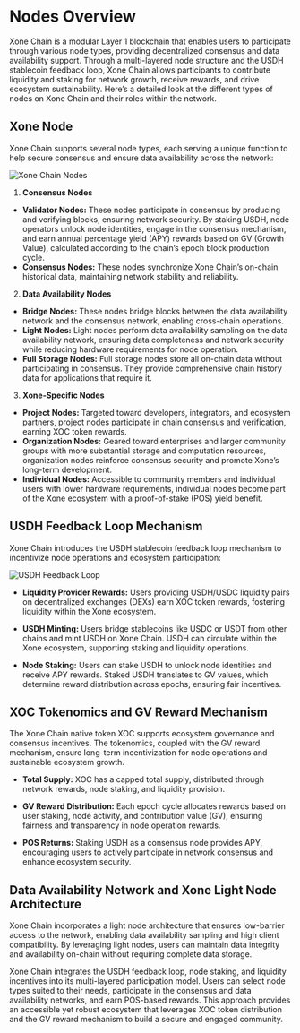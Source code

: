 
# Nodes Overview

Xone Chain is a modular Layer 1 blockchain that enables users to participate through various node types, providing decentralized consensus and data availability support. Through a multi-layered node structure and the USDH stablecoin feedback loop, Xone Chain allows participants to contribute liquidity and staking for network growth, receive rewards, and drive ecosystem sustainability. Here’s a detailed look at the different types of nodes on Xone Chain and their roles within the network.

## Xone Node

Xone Chain supports several node types, each serving a unique function to help secure consensus and ensure data availability across the network:

<Image src="/images/Xone Chain Nodes.png" alt="Xone Chain Nodes" width={1200} height={800} layout="responsive" />

1. **Consensus Nodes**

* **Validator Nodes:** These nodes participate in consensus by producing and verifying blocks, ensuring network security. By staking USDH, node operators unlock node identities, engage in the consensus mechanism, and earn annual percentage yield (APY) rewards based on GV (Growth Value), calculated according to the chain’s epoch block production cycle.
* **Consensus Nodes:** These nodes synchronize Xone Chain’s on-chain historical data, maintaining network stability and reliability.

2. **Data Availability Nodes**

* **Bridge Nodes:** These nodes bridge blocks between the data availability network and the consensus network, enabling cross-chain operations.
* **Light Nodes:** Light nodes perform data availability sampling on the data availability network, ensuring data completeness and network security while reducing hardware requirements for node operation.
* **Full Storage Nodes:** Full storage nodes store all on-chain data without participating in consensus. They provide comprehensive chain history data for applications that require it.

3. **Xone-Specific Nodes**

* **Project Nodes:** Targeted toward developers, integrators, and ecosystem partners, project nodes participate in chain consensus and verification, earning XOC token rewards.
* **Organization Nodes:** Geared toward enterprises and larger community groups with more substantial storage and computation resources, organization nodes reinforce consensus security and promote Xone’s long-term development.
* **Individual Nodes:** Accessible to community members and individual users with lower hardware requirements, individual nodes become part of the Xone ecosystem with a proof-of-stake (POS) yield benefit.

## USDH Feedback Loop Mechanism

Xone Chain introduces the USDH stablecoin feedback loop mechanism to incentivize node operations and ecosystem participation:

<Image src="/images/USDH Feedback Loop.png" alt="USDH Feedback Loop" width={1200} height={800} layout="responsive" />

- **Liquidity Provider Rewards:**
Users providing USDH/USDC liquidity pairs on decentralized exchanges (DEXs) earn XOC token rewards, fostering liquidity within the Xone ecosystem.

- **USDH Minting:**
Users bridge stablecoins like USDC or USDT from other chains and mint USDH on Xone Chain. USDH can circulate within the Xone ecosystem, supporting staking and liquidity operations.

- **Node Staking:**
Users can stake USDH to unlock node identities and receive APY rewards. Staked USDH translates to GV values, which determine reward distribution across epochs, ensuring fair incentives.

## XOC Tokenomics and GV Reward Mechanism

The Xone Chain native token XOC supports ecosystem governance and consensus incentives. The tokenomics, coupled with the GV reward mechanism, ensure long-term incentivization for node operations and sustainable ecosystem growth.

- **Total Supply:**
XOC has a capped total supply, distributed through network rewards, node staking, and liquidity provision.

- **GV Reward Distribution:**
Each epoch cycle allocates rewards based on user staking, node activity, and contribution value (GV), ensuring fairness and transparency in node operation rewards.

- **POS Returns:**
Staking USDH as a consensus node provides APY, encouraging users to actively participate in network consensus and enhance ecosystem security.

## Data Availability Network and Xone Light Node Architecture

Xone Chain incorporates a light node architecture that ensures low-barrier access to the network, enabling data availability sampling and high client compatibility. By leveraging light nodes, users can maintain data integrity and availability on-chain without requiring complete data storage.

Xone Chain integrates the USDH feedback loop, node staking, and liquidity incentives into its multi-layered participation model. Users can select node types suited to their needs, participate in the consensus and data availability networks, and earn POS-based rewards. This approach provides an accessible yet robust ecosystem that leverages XOC token distribution and the GV reward mechanism to build a secure and engaged community.


